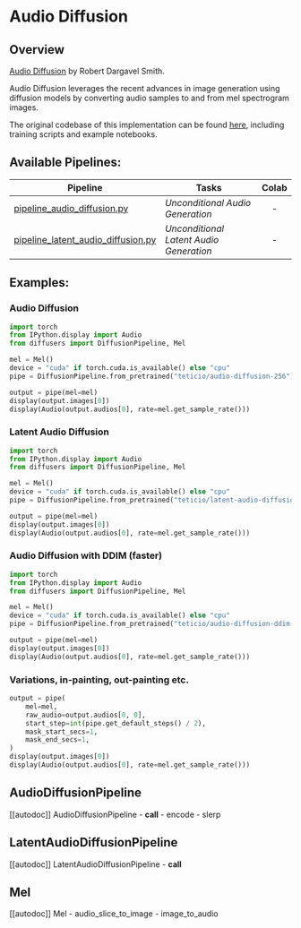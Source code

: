 <!--Copyright 2022 The HuggingFace Team. All rights reserved.

Licensed under the Apache License, Version 2.0 (the "License"); you may not use this file except in compliance with
the License. You may obtain a copy of the License at

http://www.apache.org/licenses/LICENSE-2.0

Unless required by applicable law or agreed to in writing, software distributed under the License is distributed on
an "AS IS" BASIS, WITHOUT WARRANTIES OR CONDITIONS OF ANY KIND, either express or implied. See the License for the
specific language governing permissions and limitations under the License.
-->

# Audio Diffusion

## Overview

[Audio Diffusion](https://github.com/teticio/audio-diffusion) by Robert Dargavel Smith.

Audio Diffusion leverages the recent advances in image generation using diffusion models by converting audio samples to
and from mel spectrogram images.

The original codebase of this implementation can be found [here](https://github.com/teticio/audio-diffusion), including
training scripts and example notebooks.

## Available Pipelines:

| Pipeline | Tasks | Colab
|---|---|:---:|
| [pipeline_audio_diffusion.py](https://github.com/huggingface/diffusers/blob/main/src/diffusers/pipelines/audio_diffusion/pipeline_audio_diffusion.py) | *Unconditional Audio Generation* | - |
| [pipeline_latent_audio_diffusion.py](https://github.com/huggingface/diffusers/blob/main/src/diffusers/pipelines/audio_diffusion/pipeline_latent_audio_diffusion.py) | *Unconditional Latent Audio Generation* | - |


## Examples:

### Audio Diffusion
```python
import torch
from IPython.display import Audio
from diffusers import DiffusionPipeline, Mel

mel = Mel()
device = "cuda" if torch.cuda.is_available() else "cpu"
pipe = DiffusionPipeline.from_pretrained("teticio/audio-diffusion-256").to(device)

output = pipe(mel=mel)
display(output.images[0])
display(Audio(output.audios[0], rate=mel.get_sample_rate()))
```

### Latent Audio Diffusion
```python
import torch
from IPython.display import Audio
from diffusers import DiffusionPipeline, Mel

mel = Mel()
device = "cuda" if torch.cuda.is_available() else "cpu"
pipe = DiffusionPipeline.from_pretrained("teticio/latent-audio-diffusion-256").to(device)

output = pipe(mel=mel)
display(output.images[0])
display(Audio(output.audios[0], rate=mel.get_sample_rate()))
```

### Audio Diffusion with DDIM (faster)
```python
import torch
from IPython.display import Audio
from diffusers import DiffusionPipeline, Mel

mel = Mel()
device = "cuda" if torch.cuda.is_available() else "cpu"
pipe = DiffusionPipeline.from_pretrained("teticio/audio-diffusion-ddim-256").to(device)

output = pipe(mel=mel)
display(output.images[0])
display(Audio(output.audios[0], rate=mel.get_sample_rate()))
```

### Variations, in-painting, out-painting etc.
```python
output = pipe(
    mel=mel,
    raw_audio=output.audios[0, 0],
    start_step=int(pipe.get_default_steps() / 2),
    mask_start_secs=1,
    mask_end_secs=1,
)
display(output.images[0])
display(Audio(output.audios[0], rate=mel.get_sample_rate()))
```

## AudioDiffusionPipeline
[[autodoc]] AudioDiffusionPipeline
    - __call__
    - encode
    - slerp


## LatentAudioDiffusionPipeline
[[autodoc]] LatentAudioDiffusionPipeline
    - __call__


## Mel
[[autodoc]] Mel
    - audio_slice_to_image
    - image_to_audio
